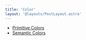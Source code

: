 ```yaml
---
title: 'Color'
layout: '@layouts/PostLayout.astro'
---
```


- [Primitive Colors](/ubie-vitals-website/tokens/color/primitive/)
- [Semantic Colors](/ubie-vitals-website/tokens/color/semantic/)
